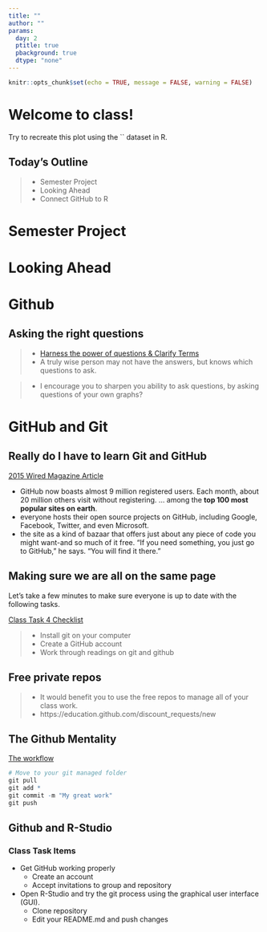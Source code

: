 ```yaml
---
title: ""
author: ""
params:
  day: 2
  ptitle: true
  pbackground: true
  dtype: "none"
---
```


```r
knitr::opts_chunk$set(echo = TRUE, message = FALSE, warning = FALSE)
```

# Welcome to class! {data-background=#f7d754}

Try to recreate this plot using the `` dataset in R.


##

## Today's Outline

> - Semester Project
> - Looking Ahead
> - Connect GitHub to R

# Semester Project {data-background=#f7d754}


# Looking Ahead {data-background=#f7d754}


# Github {data-background=#f7d754}














## Asking the right questions

> - [Harness the power of questions & Clarify Terms](https://www.lynda.com/Business-Skills-tutorials/Harness-power-questions/477451/574315-4.html)
> - A truly wise person may not have the answers, but knows which questions to ask.

> - I encourage you to sharpen you ability to ask questions, by asking questions of your own graphs?






# GitHub and Git

## Really do I have to learn Git and GitHub

[2015 Wired Magazine Article](https://www.wired.com/2015/03/github-conquered-google-microsoft-everyone-else/)

- GitHub now boasts almost 9 million registered users. Each month, about 20 million others visit without registering. ... among the **top 100 most popular sites on earth**.
- everyone hosts their open source projects on GitHub, including Google, Facebook, Twitter, and even Microsoft. 
- the site as a kind of bazaar that offers just about any piece of code you might want-and so much of it free. "If you need something, you just go to GitHub," he says. "You will find it there."

##  Making sure we are all on the same page

<!-- Just do a quick demo to repeat what is in the video, then just ask for questions. -->
<!-- Here's a link to the video:  -->

<!-- I have created a video that walks through installing git on your computer and linking your github account to an RStudio project. I highly recommend you watch the video and try these steps before coming to class. Though the video follows the instructions in the Task 4 reading, there is a small difference. Namely, in Step 1 of Test Drive RStudio and Github, it asks you to create a repository, but we have actually already created your repositories for you already. -->
<!-- https://www.loom.com/share/f4304f98d8474e30bf6da03718ed4ca5 -->
<!-- If you run into trouble, do not worry. We'll use the last 30-40 minutes of class to help those who are having trouble. But if you get it done in advance without problems you will be able to leave early, you won't be stuck waiting around. Thanks -->

Let's take a few minutes to make sure everyone is up to date with the following tasks.

[Class Task 4 Checklist](https://byuistats.github.io/M335/class_tasks/task04_details.html)

> - Install git on your computer
> - Create a GitHub account
> - Work through readings on git and github

## Free private repos

> -  It would benefit you to use the free repos to manage all of your class work.
> - https://education.github.com/discount_requests/new

## The Github Mentality

[The workflow](../images/Git_workflow_diagram.png)

```R
# Move to your git managed folder
git pull
git add *
git commit -m "My great work"
git push

```

## Github and R-Studio

### Class Task Items

- Get GitHub working properly
    - Create an account
    - Accept invitations to group and repository

- Open R-Studio and try the git process using the graphical user interface (GUI).
    - Clone repository
    - Edit your README.md and push changes